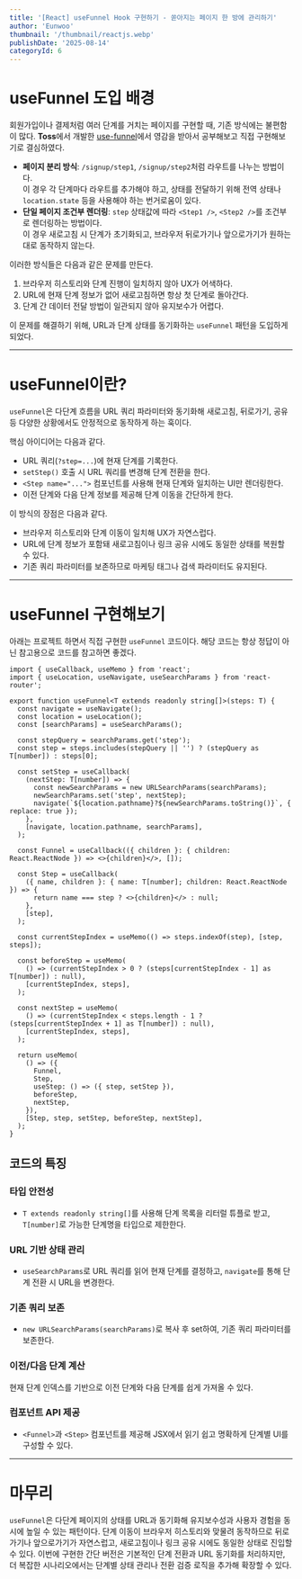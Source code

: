 ```yaml
---
title: '[React] useFunnel Hook 구현하기 - 쏟아지는 페이지 한 방에 관리하기'
author: 'Eunwoo'
thumbnail: '/thumbnail/reactjs.webp'
publishDate: '2025-08-14'
categoryId: 6
---
```


# useFunnel 도입 배경

회원가입이나 결제처럼 여러 단계를 거치는 페이지를 구현할 때, 기존 방식에는 불편함이 많다.
**Toss**에서 개발한 [use-funnel](https://www.slash.page/ko/libraries/react/use-funnel/README.i18n)에서 영감을 받아서 공부해보고 직접 구현해보기로 결심하였다.

- **페이지 분리 방식**: `/signup/step1`, `/signup/step2`처럼 라우트를 나누는 방법이다.  
  이 경우 각 단계마다 라우트를 추가해야 하고, 상태를 전달하기 위해 전역 상태나 `location.state` 등을 사용해야 하는 번거로움이 있다.
- **단일 페이지 조건부 렌더링**: `step` 상태값에 따라 `<Step1 />`, `<Step2 />`를 조건부로 렌더링하는 방법이다.  
  이 경우 새로고침 시 단계가 초기화되고, 브라우저 뒤로가기나 앞으로가기가 원하는 대로 동작하지 않는다.

이러한 방식들은 다음과 같은 문제를 만든다.

1. 브라우저 히스토리와 단계 진행이 일치하지 않아 UX가 어색하다.
2. URL에 현재 단계 정보가 없어 새로고침하면 항상 첫 단계로 돌아간다.
3. 단계 간 데이터 전달 방법이 일관되지 않아 유지보수가 어렵다.

이 문제를 해결하기 위해, URL과 단계 상태를 동기화하는 `useFunnel` 패턴을 도입하게 되었다.

---

# useFunnel이란?

`useFunnel`은 다단계 흐름을 URL 쿼리 파라미터와 동기화해 새로고침, 뒤로가기, 공유 등 다양한 상황에서도 안정적으로 동작하게 하는 훅이다.

핵심 아이디어는 다음과 같다.

- URL 쿼리(`?step=...`)에 현재 단계를 기록한다.
- `setStep()` 호출 시 URL 쿼리를 변경해 단계 전환을 한다.
- `<Step name="...">` 컴포넌트를 사용해 현재 단계와 일치하는 UI만 렌더링한다.
- 이전 단계와 다음 단계 정보를 제공해 단계 이동을 간단하게 한다.

이 방식의 장점은 다음과 같다.

- 브라우저 히스토리와 단계 이동이 일치해 UX가 자연스럽다.
- URL에 단계 정보가 포함돼 새로고침이나 링크 공유 시에도 동일한 상태를 복원할 수 있다.
- 기존 쿼리 파라미터를 보존하므로 마케팅 태그나 검색 파라미터도 유지된다.

---

# useFunnel 구현해보기

아래는 프로젝트 하면서 직접 구현한 `useFunnel` 코드이다.
해당 코드는 항상 정답이 아닌 참고용으로 코드를 참고하면 좋겠다.

```tsx
import { useCallback, useMemo } from 'react';
import { useLocation, useNavigate, useSearchParams } from 'react-router';

export function useFunnel<T extends readonly string[]>(steps: T) {
  const navigate = useNavigate();
  const location = useLocation();
  const [searchParams] = useSearchParams();

  const stepQuery = searchParams.get('step');
  const step = steps.includes(stepQuery || '') ? (stepQuery as T[number]) : steps[0];

  const setStep = useCallback(
    (nextStep: T[number]) => {
      const newSearchParams = new URLSearchParams(searchParams);
      newSearchParams.set('step', nextStep);
      navigate(`${location.pathname}?${newSearchParams.toString()}`, { replace: true });
    },
    [navigate, location.pathname, searchParams],
  );

  const Funnel = useCallback(({ children }: { children: React.ReactNode }) => <>{children}</>, []);

  const Step = useCallback(
    ({ name, children }: { name: T[number]; children: React.ReactNode }) => {
      return name === step ? <>{children}</> : null;
    },
    [step],
  );

  const currentStepIndex = useMemo(() => steps.indexOf(step), [step, steps]);

  const beforeStep = useMemo(
    () => (currentStepIndex > 0 ? (steps[currentStepIndex - 1] as T[number]) : null),
    [currentStepIndex, steps],
  );

  const nextStep = useMemo(
    () => (currentStepIndex < steps.length - 1 ? (steps[currentStepIndex + 1] as T[number]) : null),
    [currentStepIndex, steps],
  );

  return useMemo(
    () => ({
      Funnel,
      Step,
      useStep: () => ({ step, setStep }),
      beforeStep,
      nextStep,
    }),
    [Step, step, setStep, beforeStep, nextStep],
  );
}
```

## 코드의 특징

### 타입 안전성

- `T extends readonly string[]`를 사용해 단계 목록을 리터럴 튜플로 받고, `T[number]`로 가능한 단계명을 타입으로 제한한다.

### URL 기반 상태 관리

- `useSearchParams`로 URL 쿼리를 읽어 현재 단계를 결정하고, `navigate`를 통해 단계 전환 시 URL을 변경한다.

### 기존 쿼리 보존

- `new URLSearchParams(searchParams)`로 복사 후 set하여, 기존 쿼리 파라미터를 보존한다.

### 이전/다음 단계 계산

현재 단계 인덱스를 기반으로 이전 단계와 다음 단계를 쉽게 가져올 수 있다.

### 컴포넌트 API 제공

- `<Funnel>`과 `<Step>` 컴포넌트를 제공해 JSX에서 읽기 쉽고 명확하게 단계별 UI를 구성할 수 있다.

---

# 마무리

`useFunnel`은 다단계 페이지의 상태를 URL과 동기화해 유지보수성과 사용자 경험을 동시에 높일 수 있는 패턴이다.
단계 이동이 브라우저 히스토리와 맞물려 동작하므로 뒤로가기나 앞으로가기가 자연스럽고, 새로고침이나 링크 공유 시에도 동일한 상태로 진입할 수 있다.
이번에 구현한 간단 버전은 기본적인 단계 전환과 URL 동기화를 처리하지만, 더 복잡한 시나리오에서는 단계별 상태 관리나 전환 검증 로직을 추가해 확장할 수 있다.
